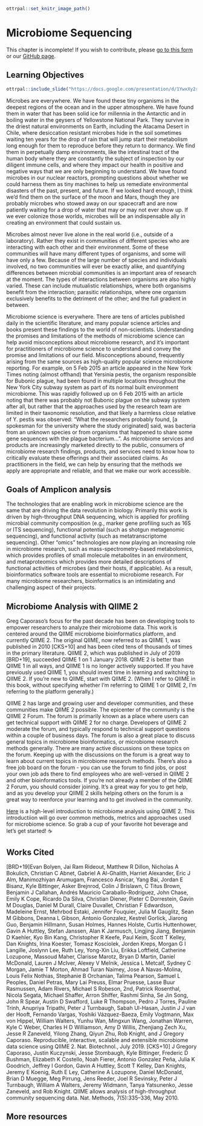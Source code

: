 
```r
ottrpal::set_knitr_image_path()
```

# Microbiome Sequencing

<div class = "warning">
This chapter is incomplete! If you wish to contribute, please [go to this form](https://forms.gle/dqYgmKH8XXE2ohwD9) or our [GitHub page](https://github.com/fhdsl/Choosing_Genomics_Tools).
</div>

## Learning Objectives

```r
ottrpal::include_slide("https://docs.google.com/presentation/d/1YwxXy2rnUgbx_7B7ENH9wpDX-j6JpJz6lGVzOkjo0qY/edit#slide=id.g2668d07d0b9_0_0")
```

Microbes are everywhere. We have found these tiny organisms in the deepest regions of the ocean and in the upper atmosphere. We have found them in water that has been solid ice for millennia in the Antarctic and in boiling water in the geysers of Yellowstone National Park. They survive in the driest natural environments on Earth, including the Atacama Desert in Chile, where desiccation resistant microbes hide in the soil sometimes waiting ten years for the drop of rain that will jump start their metabolism long enough for them to reproduce before they return to dormancy. We find them in perpetually damp environments, like the intestinal tract of the human body where they are constantly the subject of inspection by our diligent immune cells, and where they impact our health in positive and negative ways that we are only beginning to understand. We have found microbes in our nuclear reactors, prompting questions about whether we could harness them as tiny machines to help us remediate environmental disasters of the past, present, and future. If we looked hard enough, I think we’d find them on the surface of the moon and Mars, though they are probably microbes who stowed away on our spacecraft and are now patiently waiting for a drop of water that may or may not ever show up. If we ever colonize those worlds, microbes will be an indispensable ally in creating an environment that could sustain us.

Microbes almost never live alone in the real world (i.e., outside of a laboratory). Rather they exist in communities of different species who are interacting with each other and their environment. Some of these communities will have many different types of organisms, and some will have only a few. Because of the large number of species and individuals involved, no two communities will ever be exactly alike, and quantifying differences between microbial communities is an important area of research at the moment. The types of interactions between organisms are also highly varied. These can include mutualistic relationships, where both organisms benefit from the interaction; parasitic relationships, where one organism exclusively benefits to the detriment of the other; and the full gradient in between.

Microbiome science is everywhere. There are tens of articles published daily in the scientific literature, and many popular science articles and books present these findings to the world of non-scientists. Understanding the promises and limitations of the methods of microbiome science can help avoid misconceptions about microbiome research, and it’s important for practitioners of microbiome science to understand and convey the promise and limitations of our field. Misconceptions abound, frequently arising from the same sources as high-quality popular science microbiome reporting. For example, on 5 Feb 2015 an article appeared in the New York Times noting (almost offhand) that Yersinia pestis, the organism responsible for Bubonic plague, had been found in multiple locations throughout the New York City subway system as part of its normal built environment microbiome. This was rapidly followed up on 6 Feb 2015 with an article noting that there was probably not Bubonic plague on the subway system after all, but rather that the approaches used by the research team are limited in their taxonomic resolution, and that likely a harmless close relative of Y. pestis was observed: “What the researchers probably found, [a spokesman for the university where the study originated] said, was bacteria from an unknown species or from organisms that happened to share some gene sequences with the plague bacterium…”. As microbiome services and products are increasingly marketed directly to the public, consumers of microbiome research findings, products, and services need to know how to critically evaluate these offerings and their associated claims. As practitioners in the field, we can help by ensuring that the methods we apply are appropriate and reliable, and that we make our work accessible.

## Goals of Amplicon analysis 

The technologies that are enabling work in microbiome science are the same that are driving the data revolution in biology. Primarily this work is driven by high-throughput DNA sequencing, which is applied for profiling microbial community composition (e.g., marker gene profiling such as 16S or ITS sequencing), functional potential (such as shotgun metagenomic sequencing), and functional activity (such as metatranscriptome sequencing). Other “omics” technologies are now playing an increasing role in microbiome research, such as mass-spectrometry-based metabolomics, which provides profiles of small molecule metabolites in an environment, and metaproteomics which provides more detailed descriptions of functional activities of microbes (and their hosts, if applicable). As a result, bioinformatics software tools are essential to microbiome research. For many microbiome researchers, bioinformatics is an intimidating and challenging aspect of their projects.


## Microbiome Analysis with QIIME 2 
Greg Caporaso's focus for the past decade has been on developing tools to empower researchers to analyze their microbiome data. This work is centered around the QIIME microbiome bioinformatics platform, and currently QIIME 2. The original QIIME, now referred to as QIIME 1, was published in 2010 [CKS+10] and has been cited tens of thousands of times in the primary literature. QIIME 2, which was published in July of 2019 [BRD+19], succeeded QIIME 1 on 1 January 2018. QIIME 2 is better than QIIME 1 in all ways, and QIIME 1 is no longer actively supported. If you have previously used QIIME 1, you should invest time in learning and switching to QIIME 2. If you’re new to QIIME, start with QIIME 2. (When I refer to QIIME in this book, without specifying whether I’m referring to QIIME 1 or QIIME 2, I’m referring to the platform generally.)

QIIME 2 has large and growing user and developer communities, and these communities make QIIME 2 possible. The epicenter of the community is the QIIME 2 Forum. The forum is primarily known as a place where users can get technical support with QIIME 2 for no charge. Developers of QIIME 2 moderate the forum, and typically respond to technical support questions within a couple of business days. The forum is also a great place to discuss general topics in microbiome bioinformatics, or microbiome research methods generally. There are many active discussions on these topics on the forum. Keeping up with the discussions on the forum is a great way to learn about current topics in microbiome research methods. There’s also a free job board on the forum - you can use the forum to find jobs, or post your own job ads there to find employees who are well-versed in QIIME 2 and other bioinformatics tools. If you’re not already a member of the QIIME 2 Forum, you should consider joining. It’s a great way for you to get help, and as you develop your QIIME 2 skills helping others on the forum is a great way to reenforce your learning and to get involved in the community.

[Here](https://gregcaporaso.github.io/q2book/front-matter/preface.html) is a high-level introduction to microbiome analysis using QIIME 2. This introductiion will go over common methods, metrics and approaches used for microbiome science.
So grab a cup of your favorite hot beverage and let’s get started! ☕

## Works Cited
[BRD+19]Evan Bolyen, Jai Ram Rideout, Matthew R Dillon, Nicholas A Bokulich, Christian C Abnet, Gabriel A Al-Ghalith, Harriet Alexander, Eric J Alm, Manimozhiyan Arumugam, Francesco Asnicar, Yang Bai, Jordan E Bisanz, Kyle Bittinger, Asker Brejnrod, Colin J Brislawn, C Titus Brown, Benjamin J Callahan, Andrés Mauricio Caraballo-Rodríguez, John Chase, Emily K Cope, Ricardo Da Silva, Christian Diener, Pieter C Dorrestein, Gavin M Douglas, Daniel M Durall, Claire Duvallet, Christian F Edwardson, Madeleine Ernst, Mehrbod Estaki, Jennifer Fouquier, Julia M Gauglitz, Sean M Gibbons, Deanna L Gibson, Antonio Gonzalez, Kestrel Gorlick, Jiarong Guo, Benjamin Hillmann, Susan Holmes, Hannes Holste, Curtis Huttenhower, Gavin A Huttley, Stefan Janssen, Alan K Jarmusch, Lingjing Jiang, Benjamin D Kaehler, Kyo Bin Kang, Christopher R Keefe, Paul Keim, Scott T Kelley, Dan Knights, Irina Koester, Tomasz Kosciolek, Jorden Kreps, Morgan G I Langille, Joslynn Lee, Ruth Ley, Yong-Xin Liu, Erikka Loftfield, Catherine Lozupone, Massoud Maher, Clarisse Marotz, Bryan D Martin, Daniel McDonald, Lauren J McIver, Alexey V Melnik, Jessica L Metcalf, Sydney C Morgan, Jamie T Morton, Ahmad Turan Naimey, Jose A Navas-Molina, Louis Felix Nothias, Stephanie B Orchanian, Talima Pearson, Samuel L Peoples, Daniel Petras, Mary Lai Preuss, Elmar Pruesse, Lasse Buur Rasmussen, Adam Rivers, Michael S Robeson, 2nd, Patrick Rosenthal, Nicola Segata, Michael Shaffer, Arron Shiffer, Rashmi Sinha, Se Jin Song, John R Spear, Austin D Swafford, Luke R Thompson, Pedro J Torres, Pauline Trinh, Anupriya Tripathi, Peter J Turnbaugh, Sabah Ul-Hasan, Justin J J van der Hooft, Fernando Vargas, Yoshiki Vázquez-Baeza, Emily Vogtmann, Max von Hippel, William Walters, Yunhu Wan, Mingxun Wang, Jonathan Warren, Kyle C Weber, Charles H D Williamson, Amy D Willis, Zhenjiang Zech Xu, Jesse R Zaneveld, Yilong Zhang, Qiyun Zhu, Rob Knight, and J Gregory Caporaso. Reproducible, interactive, scalable and extensible microbiome data science using QIIME 2. Nat. Biotechnol., July 2019.
[CKS+10] J Gregory Caporaso, Justin Kuczynski, Jesse Stombaugh, Kyle Bittinger, Frederic D Bushman, Elizabeth K Costello, Noah Fierer, Antonio Gonzalez Peña, Julia K Goodrich, Jeffrey I Gordon, Gavin A Huttley, Scott T Kelley, Dan Knights, Jeremy E Koenig, Ruth E Ley, Catherine A Lozupone, Daniel McDonald, Brian D Muegge, Meg Pirrung, Jens Reeder, Joel R Sevinsky, Peter J Turnbaugh, William A Walters, Jeremy Widmann, Tanya Yatsunenko, Jesse Zaneveld, and Rob Knight. QIIME allows analysis of high-throughput community sequencing data. Nat. Methods, 7(5):335–336, May 2010.

## More resources
